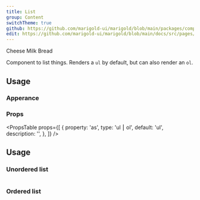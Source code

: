 ```yaml
---
title: List
group: Content
switchTheme: true
github: https://github.com/marigold-ui/marigold/blob/main/packages/components/src/List/List.tsx
edit: https://github.com/marigold-ui/marigold/blob/main/docs/src/pages/components/list.mdx
---
```


<Preview>
  <List>
    <List.Item>Cheese</List.Item>
    <List.Item>Milk</List.Item>
    <List.Item>Bread</List.Item>
  </List>
</Preview>

Component to list things. Renders a `ul` by default, but can also render an `ol`.

## Usage

### Apperance

<ApperanceTable component={title} />

### Props

<PropsTable
  props={[
    {
      property: 'as',
      type: 'ul ⎮ ol',
      default: 'ul',
      description: '',
    },
  ]}
/>

## Usage

### Unordered list

```tsx preview file=components/List/list.demo.tsx

```

### Ordered list

```tsx preview file=components/List/list-ordered.demo.tsx

```
